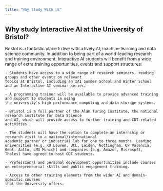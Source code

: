 ```yaml
---
title: "Why Study With Us"
---
```


## Why study Interactive AI at the University of Bristol? 



Bristol is a fantastic place to live with a lively AI, machine learning and data science community. In addition to being part of a world-leading research and training environment, Interactive AI students will benefit from a wide range of extra training opportunities, events and support structures: 

    - Students have access to a wide range of research seminars, reading groups and other events on relevant
    topics at Bristol, including an IAI Summer School and Winter School and an Interactive AI seminar series. 
    
    - A programming trainer will be available to provide advanced training and support to students in using
    the university’s high-performance computing and data storage systems. 
    
    - Bristol is a full partner of the Alan Turing Institute, the national research institute for Data Science
    and AI, which will provide access to further training and CDT-related activities.
    
    - The students will have the option to complete an internship or research visit to a national/international
    academic partner or industrial lab for one to three months. Leading universities (e.g. KU Leuven, UCL, Leiden, Nottingham, UP Valencia, Gent, Aalto, LMU Munich) and companies (e.g. Amazon, Microsoft, Thales) have agreed to host CDT students.
    
    - Professional and personal development opportunities include courses on entrepreneurial skills and public engagement training. 
    
    - Access to other training elements from the wider AI and domain-specific courses
    that the University offers.

